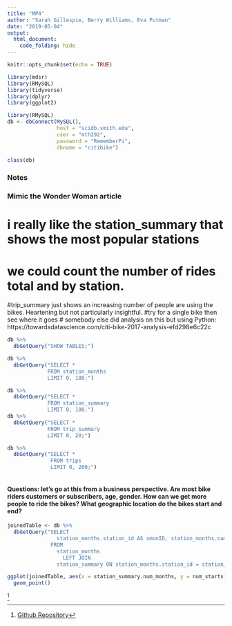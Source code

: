```yaml
---
title: "MP4"
author: "Sarah Gillespie, Berry Williams, Eva Putman"
date: "2019-05-04"
output: 
  html_document:
    code_folding: hide
---
```


```r
knitr::opts_chunk$set(echo = TRUE)
```


```r
library(mdsr)
library(RMySQL)
library(tidyverse)
library(dplyr)
library(ggplot2)
```

```r
library(RMySQL)
db <- dbConnect(MySQL(), 
                host = "scidb.smith.edu", 
                user = "mth292", 
                password = "RememberPi", 
                dbname = "citibike")

class(db)

```
### Notes
### Mimic the Wonder Woman article
# i really like the station_summary that shows the most popular stations
# we could count the number of rides total and by station.

#trip_summary just shows an increasing number of people are using the bikes. Heartening but not particularly insightful.
#try for a single bike then see where it goes
# somebody else did analysis on this but using Python: https://towardsdatascience.com/citi-bike-2017-analysis-efd298e6c22c
```r
db %>%
  dbGetQuery("SHOW TABLES;")

db %>%
  dbGetQuery("SELECT * 
             FROM station_months
             LIMIT 0, 100;")

db %>%
  dbGetQuery("SELECT * 
             FROM station_summary
             LIMIT 0, 100;")
db %>%
  dbGetQuery("SELECT * 
             FROM trip_summary
             LIMIT 0, 20;")

db %>%
  dbGetQuery("SELECT * 
              FROM trips
              LIMIT 0, 200;")

```

```r

```

#### Questions: let's go at this from a business perspective. Are most bike riders customers or subscribers, age, gender. How can we get more people to ride the bikes? What geographic location do the bikes start and end?

```r

joinedTable <- db %>%
  dbGetQuery("SELECT
                station_months.station_id AS smonID, station_months.name AS smonName, station_months.num_starts AS smonNumStarts, station_months.num_stops AS smonNumStops, station_summary.num_months AS ssumNumMonths, station_summary.num_starts AS ssumNumStarts, station_summary.num_stops AS ssumNumStops
              FROM
                station_months
                  LEFT JOIN
                station_summary ON station_months.station_id = station_summary.station_id;")
```

```r
ggplot(joinedTable, aes(x = station_summary.num_months, y = num_starts)) + 
  geom_point()
```

^[[Github Repository](https://github.com/SarahGillespie/sds192-mp4)
]
